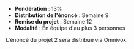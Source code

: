 - **Pondération** : 13%
- **Distribution de l'énoncé** : Semaine 9
- **Remise du projet** : Semaine 12
- **Modalité** : En équipe d'au plus 3 personnes

L'énoncé du projet 2 sera distribué via Omnivox.
